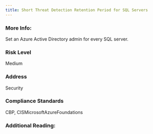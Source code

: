 ```yaml
---
title: Short Threat Detection Retention Period for SQL Servers
---
```


### More Info:

Set an Azure Active Directory admin for every SQL server.

### Risk Level

Medium

### Address

Security

### Compliance Standards

CBP, CISMicrosoftAzureFoundations

### Additional Reading:
